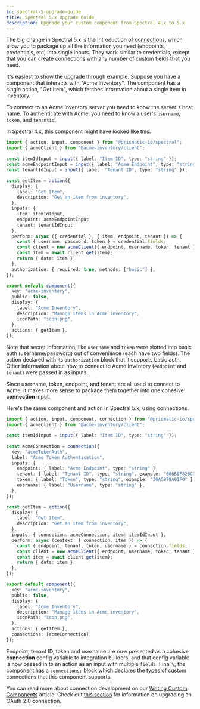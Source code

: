 ```yaml
---
id: spectral-5-upgrade-guide
title: Spectral 5.x Upgrade Guide
description: Upgrade your custom component from Spectral 4.x to 5.x
---
```


The big change in Spectral 5.x is the introduction of [connections](/docs/composer/builder/spectral/modules/_index_.md/#const-connection), which allow you to package up all the information you need (endpoints, credentials, etc) into single inputs.
They work similar to credentials, except that you can create connections with any number of custom fields that you need.

It's easiest to show the upgrade through example.
Suppose you have a component that interacts with "Acme Inventory".
The component has a single action, "Get Item", which fetches information about a single item in inventory.

To connect to an Acme Inventory server you need to know the server's host name.
To authenticate with Acme, you need to know a user's `username`, `token`, and `tenantid`.

In Spectral 4.x, this component might have looked like this:

```typescript {5-6,15-16,18-20,24} title="Sample Component using Spectral 4.x"
import { action, input, component } from "@prismatic-io/spectral";
import { acmeClient } from "@acme-inventory/client";

const itemIdInput = input({ label: "Item ID", type: "string" });
const acmeEndpointInput = input({ label: "Acme Endpoint", type: "string" });
const tenantIdInput = input({ label: "Tenant ID", type: "string" });

const getItem = action({
  display: {
    label: "Get Item",
    description: "Get an item from inventory",
  },
  inputs: {
    item: itemIdInput,
    endpoint: acmeEndpointInput,
    tenant: tenantIdInput,
  },
  perform: async ({ credential }, { item, endpoint, tenant }) => {
    const { username, password: token } = credential.fields;
    const client = new acmeClient({ endpoint, username, token, tenant });
    const item = await client.get(item);
    return { data: item };
  },
  authorization: { required: true, methods: ["basic"] },
});

export default component({
  key: "acme-inventory",
  public: false,
  display: {
    label: "Acme Inventory",
    description: "Manage items in Acme inventory",
    iconPath: "icon.png",
  },
  actions: { getItem },
});
```

Note that secret information, like `username` and `token` were slotted into basic auth (username/password) out of convenience (each have two fields).
The action declared with its `authorization` block that it supports basic auth.
Other information about how to connect to Acme Inventory (`endpoint` and `tenant`) were passed in as inputs.

Since username, token, endpoint, and tenant are all used to connect to Acme, it makes more sense to package them together into one cohesive **connection** input.

Here's the same component and action in Spectral 5.x, using connections:

```typescript {6-15,22-25,40} title="Sample Component using Spectral 5.x"
import { action, input, component, connection } from "@prismatic-io/spectral";
import { acmeClient } from "@acme-inventory/client";

const itemIdInput = input({ label: "Item ID", type: "string" });

const acmeConnection = connection({
  key: "acmeTokenAuth",
  label: "Acme Token Authentication",
  inputs: {
    endpoint: { label: "Acme Endpoint", type: "string" },
    tenant: { label: "Tenant ID", type: "string", example: "606B0F820C0C" },
    token: { label: "Token", type: "string", example: "30A5979A91F0" },
    username: { label: "Username", type: "string" },
  },
});

const getItem = action({
  display: {
    label: "Get Item",
    description: "Get an item from inventory",
  },
  inputs: { connection: acmeConnection, item: itemIdInput },
  perform: async (context, { connection, item }) => {
    const { endpoint, tenant, token, username } = connection.fields;
    const client = new acmeClient({ endpoint, username, token, tenant });
    const item = await client.get(item);
    return { data: item };
  },
});

export default component({
  key: "acme-inventory",
  public: false,
  display: {
    label: "Acme Inventory",
    description: "Manage items in Acme inventory",
    iconPath: "icon.png",
  },
  actions: { getItem },
  connections: [acmeConnection],
});
```

Endpoint, tenant ID, token and username are now presented as a cohesive **connection** config variable to integration builders, and that config variable is now passed in to an action as an input with multiple `fields`.
Finally, the component has a `connections:` block which declares the types of custom connections that this component supports.

You can read more about connection development on our [Writing Custom Components](/docs/composer/builder/custom-components/writing-custom-components.mdx#adding-connections) article.
Check out [this section](/docs/composer/builder/custom-components/writing-custom-components.mdx#writing-oauth-20-connections) for information on upgrading an OAuth 2.0 connection.
